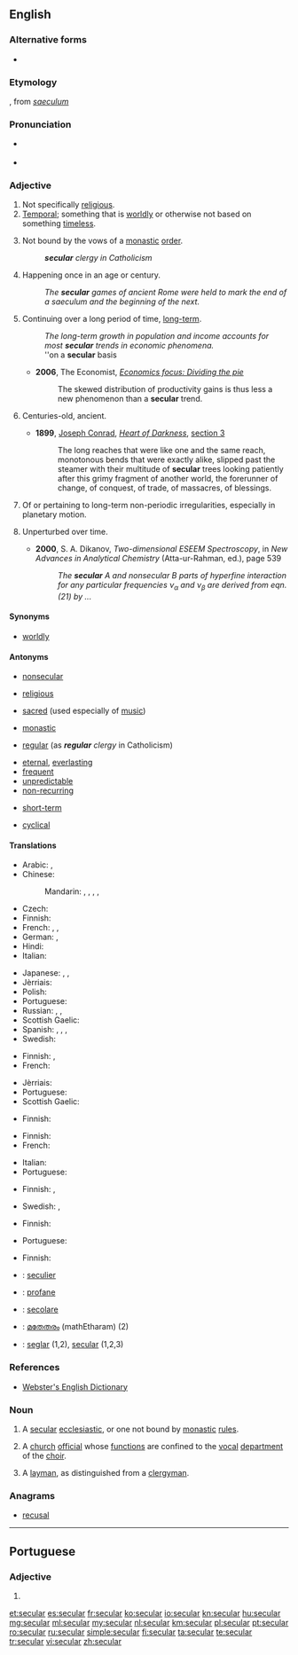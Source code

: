 ==English==

===Alternative forms===
* {{l|en|sæcular}} {{qualifier|archaic}}

===Etymology===
{{etyl|la|en}} {{term|saecularis|lang=la||of the age}}, from ''[[saeculum]]''

===Pronunciation===
* {{IPA|/sɛk.jə.lə(ɹ)/|/sɛk.jʊu.lɑː(ɹ)/}} {{British}}
* {{audio|En-us-secular.ogg|Audio (US)}}

===Adjective===
{{en-adj}}

# Not specifically [[religious]].
# [[temporal|Temporal]]; something that is [[worldly]] or otherwise not based on something [[timeless]].
# {{context|Christianity}} Not bound by the vows of a [[monastic]] [[order]].
#: '''''secular''' clergy in Catholicism''
# Happening once in an age or century.
#: ''The '''secular''' games of ancient Rome were held to mark the end of a saeculum and the beginning of the next.''
# Continuing over a long period of time, [[long-term]].
#: ''The long-term growth in population and income accounts for most '''secular''' trends in economic phenomena.''
#: ''on a '''secular''' basis
#*'''2006''', The Economist, ''[http://www.economist.com/node/5468383 Economics focus: Dividing the pie]''
#*:The skewed distribution of productivity gains is thus less a new phenomenon than a '''secular''' trend.
# {{context|literary}} Centuries-old, ancient.
#*'''1899''', [[w:Joseph Conrad|Joseph Conrad]], ''[[s:Heart of Darkness|Heart of Darkness]]'', [[s: Heart of Darkness/Section III|section 3]]
#*:The long reaches that were like one and the same reach, monotonous bends that were exactly alike, slipped past the steamer with their multitude of '''secular''' trees looking patiently after this grimy fragment of another world, the forerunner of change, of conquest, of trade, of massacres, of blessings.
# {{context|astrophysics}} Of or pertaining to long-term non-periodic irregularities, especially in planetary motion.
# {{context|atomic physics}} Unperturbed over time.
#* '''2000''', S. A. Dikanov, ''Two-dimensional ESEEM Spectroscopy'', in ''New Advances in Analytical Chemistry'' (Atta-ur-Rahman, ed.), page 539
#*: ''The '''secular''' A and nonsecular B parts of hyperfine interaction for any particular frequencies ν<sub>α</sub> and ν<sub>β</sub> are derived from eqn.(21) by ...''

====Synonyms====
* {{sense|not religious}} [[worldly]]

====Antonyms====
* [[nonsecular]]
* {{sense|not religious}} [[religious]]
* {{sense|not religious}} [[sacred]] (used especially of [[music]])
* {{sense|not bound by monastic vows}} [[monastic]]
* {{sense|not bound by monastic vows}} [[regular]] (as '''''regular''' clergy'' in Catholicism)
* [[eternal]], [[everlasting]]
* [[frequent]]
* [[unpredictable]]
* [[non-recurring]]
* {{sense|finance}} [[short-term]]
* {{sense|finance}} [[cyclical]]

====Translations====
{{trans-top|not specifically religious}}
* Arabic: {{t-|ar|دنياوي|tr=dunyawiy}}, {{t-|ar|علماني|tr=3almaniy}}
* Chinese:
*: Mandarin: {{t|cmn|世俗|tr=shìsú|sc=Hani}}, {{t-|cmn|凡|tr=fán|sc=Hani}}, {{t|cmn|塵俗|sc=Hani}}, {{t|cmn|尘俗|tr=chénsú|sc=Hani}}, {{t|cmn|非宗教|tr=fēizōngjiāo|sc=Hani}}
* Czech: {{t-|cs|světský}}
* Finnish: {{t+|fi|maallinen}}
* French: {{t+|fr|séculier}}, {{t+|fr|laïque}}, {{t+|fr|mondain}}
* German: {{t+|de|säkular}}, {{t+|de|weltlich}}
* Hindi: {{t-|hi|पन्थनिरपेक्ष|tr=panthnirpeksh|sc=Deva}}
* Italian: {{t-|it|secolare}}
{{trans-mid}}
* Japanese: {{t-|ja|世俗|alt=世俗的な|tr=せぞくてきな, sezokuteki-na}}, {{t-|ja|世俗|alt=世俗の|tr=せぞくの, sezoku-no}}, {{t-|ja|非宗教的|alt=非宗教的な|tr=ひしゅうきょうてきな, hishūkyōteki-na}}
* Jèrriais: {{tø|roa-jer|sétchulyi}}
* Polish: {{t+|pl|świecki}}
* Portuguese: {{t+|pt|secular}}
* Russian: {{t+|ru|светский|tr=svétskij}}, {{t+|ru|мирской|tr=mirskój}}, {{t+|ru|секулярный|tr=sekuljárnyj}}
* Scottish Gaelic: {{t-|gd|saoghalta}}
* Spanish: {{t+|es|seglar}}, {{t+|es|laico}}, {{t-|es|mundano}}, {{t+|es|secular}}
* Swedish: {{t+|sv|sekulär}}
{{trans-bottom}}

{{trans-top|temporal}}
* Finnish: {{t+|fi|maallinen}}, {{t-|fi|ajallinen}}
* French: {{t+|fr|séculier}}
{{trans-mid}}
* Jèrriais: {{tø|roa-jer|sétchulyi}}
* Portuguese: {{t|pt|secular}}
* Scottish Gaelic: {{t-|gd|saoghalta}}
{{trans-bottom}}

{{trans-top|not bound by the vows of a monastic order}}
* Finnish: {{t+|fi|maallikko|alt=maallikko-}}
{{trans-mid}}
{{trans-bottom}}

{{trans-top|happening once in an age or century}}
* Finnish: {{t-|fi|sekulaarinen}}
* French: {{t+|fr|séculaire}}
{{trans-mid}}
* Italian: {{t-|it|secolare}}
* Portuguese: {{t|pt|secular}}
{{trans-bottom}}

{{trans-top|long-term}}
* Finnish: {{t+|fi|pysyvä}}, {{t+|fi|pitkäaikainen}}
{{trans-mid}}
* Swedish: {{t+|sv|sekulär}}, {{t-|sv|långsamt skeende}}
{{trans-bottom}}

{{trans-top|astrophysics: of or pertaining to long-term non-periodic irregularities}}
* Finnish: {{t-|fi|sekulaarinen}}
{{trans-mid}}
* Portuguese: {{t|pt|secular}}
{{trans-bottom}}

{{trans-top|atomic physics: unperturbed over time}}
* Finnish: {{t-|fi|sekulaarinen}}
{{trans-mid}}
{{trans-bottom}}

{{checktrans-top}}
* {{ttbc|nl}}: [[seculier]]
* {{ttbc|fr}}: [[profane]]
* {{ttbc|it}}: [[secolare]]
* {{ttbc|ml}}: [[മതേതരം]] (mathEtharam) (2)
* {{ttbc|es}}: [[seglar]] (1,2), [[secular]] (1,2,3)
{{trans-bottom}}

===References===
* [http://www.cs.chalmers.se/~hallgren/wget.cgi?secular Webster's English Dictionary]

===Noun===
{{en-noun}}

# A [[secular]] [[ecclesiastic]], or one not bound by [[monastic]] [[rule]]s.
#: {{rfquotek|Burke}}
# A [[church]] [[official]] whose [[function]]s are confined to the [[vocal]] [[department]] of the [[choir]].
#: {{rfquotek|Busby}}
# A [[layman]], as distinguished from a [[clergyman]].

===Anagrams===
* [[recusal#English|recusal]]

----

==Portuguese==

===Adjective===
{{pt-adj|pl=seculares}}

# {{l|en|secular}}

[[et:secular]]
[[es:secular]]
[[fr:secular]]
[[ko:secular]]
[[io:secular]]
[[kn:secular]]
[[hu:secular]]
[[mg:secular]]
[[ml:secular]]
[[my:secular]]
[[nl:secular]]
[[km:secular]]
[[pl:secular]]
[[pt:secular]]
[[ro:secular]]
[[ru:secular]]
[[simple:secular]]
[[fi:secular]]
[[ta:secular]]
[[te:secular]]
[[tr:secular]]
[[vi:secular]]
[[zh:secular]]